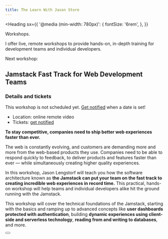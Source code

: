 ```yaml
---
title: The Learn With Jason Store
---
```



<Heading
  sx={{
    '@media (min-width: 780px)': {
      fontSize: '6rem',
    },
  }}
>
  Workshops.
</Heading>

I offer live, remote workshops to provide hands-on, in-depth training for development teams and individual developers.

<p style={{ fontSize: '1.25rem', marginBottom: 0 }}>Next workshop:</p>

<h2 style={{ marginTop: '0.5rem' }}>
  Jamstack Fast Track for Web Development Teams
</h2>

<Aside>

### Details and tickets

This workshop is not scheduled yet. [Get notified](/newsletter) when a date is set!

- Location: online remote video
- Tickets: [get notified](/newsletter)

</Aside>

**To stay competitive, companies need to ship better web experiences faster than ever.**

The web is constantly evolving, and customers are demanding more and more from the web-based products they use. Companies need to be able to respond quickly to feedback, to deliver products and features faster than ever — while simultaneously creating higher quality experiences.

In this workshop, Jason Lengstorf will teach you how the software architecture known as **the Jamstack can put your team on the fast track to creating incredible web experiences in record time.** This practical, hands-on workshop will help teams and individual developers alike hit the ground running with the Jamstack.

This workshop will cover the technical foundations of the Jamstack, starting with the basics and ramping up to advanced concepts like **user dashboards protected with authentication**, building **dynamic experiences using client-side and serverless technology**, **reading from and writing to databases**, and more.

<Button href="/newsletter" text="Get Notified" />
